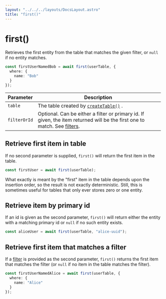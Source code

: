 ```yaml
---
layout: "../../../layouts/DocsLayout.astro"
title: "first()"
---
```


# first()

Retrieves the first entity from the table that matches the given filter, or `null` if no entity matches.

```ts
const firstUserNamedBob = await first(userTable, {
  where: {
    name: "Bob"
  }
});
```

| Parameter    | Description                                                                                                                               |
|--------------|-------------------------------------------------------------------------------------------------------------------------------------------|
| `table`      | The table created by [`createTable()`](/docs/reference/createTable) .                                                                     |
| `filterOrId` | Optional. Can be either a filter or primary id. If given, the item returned will be the first one to match. See [filters](/docs/filters). |

## Retrieve first item in table

If no second parameter is supplied, `first()` will return the first item in the table.

```ts
const firstUser = await first(userTable);
```

What exactly is meant by the "first" item in the table depends upon the insertion order, so the result is not exactly
deterministic. Still, this is sometimes useful for tables that only ever stores zero or one entity.

## Retrieve item by primary id

If an id is given as the second parameter, `first()` will return either the entity with a matching primary id or `null`
if no such entity exists.

```ts
const aliceUser = await first(userTable, "alice-uuid");
```

## Retrieve first item that matches a filter

If a [filter](/docs/filters) is provided as the second parameter, `first()` returns the first item that matches the filter (or `null` if
no item in the table matches the filter).

```ts
const firstUserNamedAlice = await first(userTable, {
  where: {
    name: "Alice"
  }
});
```